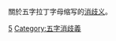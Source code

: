 關於五字拉丁字母缩写的[[Wikipedia:消歧义|消歧义]]。
{{LargeCategoryTOC}}
[[Category:拉丁字母缩写消歧义|5]]
[[Category:五字消歧義|Category:五字消歧義]]
